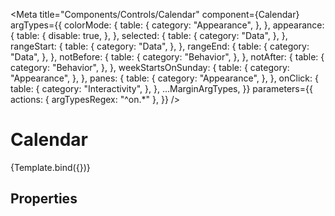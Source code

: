 
<Meta
  title="Components/Controls/Calendar"
  component={Calendar}
  argTypes={{
    colorMode: {
      table: {
        category: "Appearance",
      },
    },
    appearance: {
      table: {
        disable: true,
      },
    },
    selected: {
      table: {
        category: "Data",
      },
    },
    rangeStart: {
      table: {
        category: "Data",
      },
    },
    rangeEnd: {
      table: {
        category: "Data",
      },
    },
    notBefore: {
      table: {
        category: "Behavior",
      },
    },
    notAfter: {
      table: {
        category: "Behavior",
      },
    },
    weekStartsOnSunday: {
      table: {
        category: "Appearance",
      },
    },
    panes: {
      table: {
        category: "Appearance",
      },
    },
    onClick: {
      table: {
        category: "Interactivity",
      },
    },
    ...MarginArgTypes,
  }}
  parameters={{
    actions: { argTypesRegex: "^on.*" },
  }}
/>


# Calendar

<Description of={Calendar} />

<Canvas withSource="none">
  <Story
    name="Basic"
    args={{
      panes: 2,
      selected: new Date(2021, 8, 20),
      rangeStart: new Date(2021, 8, 5),
      rangeEnd: new Date(2021, 9, 20),
      notBefore: new Date(2021, 6, 15),
      notAfter: new Date(2021, 11, 15),
    }}>
    {Template.bind({})}
  </Story>
</Canvas>

## Properties

<ArgsTable story="Basic" />
